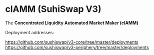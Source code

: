 # clAMM (SuhiSwap V3)

The **Concentrated Liquidity Automated Market Maker (clAMM)**

Deployment addresses:

https://github.com/sushiswap/v3-core/tree/master/deployments
https://github.com/sushiswap/v3-periphery/tree/master/deployments